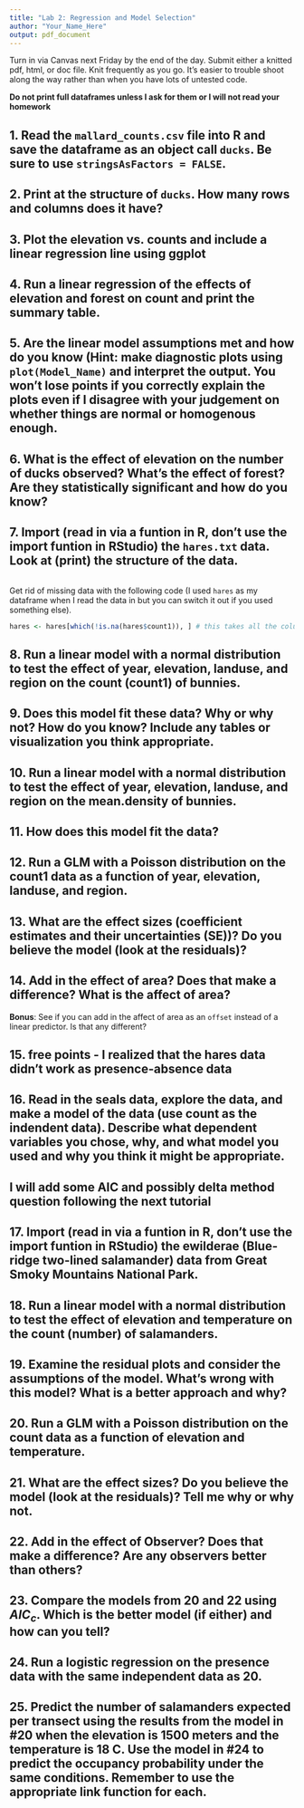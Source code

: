 ```yaml
---
title: "Lab 2: Regression and Model Selection"
author: "Your_Name_Here"
output: pdf_document
---
```


Turn in via Canvas next Friday by the end of the day. Submit either a knitted pdf, html, or doc file. Knit frequently as you go. It's easier to trouble shoot along the way rather than when you have lots of untested code.

**Do not print full dataframes unless I ask for them or I will not read your homework**

## 1. Read the `mallard_counts.csv` file into R and save the dataframe as an object call `ducks`. Be sure to use `stringsAsFactors = FALSE`. 

## 2. Print at the structure of `ducks`. How many rows and columns does it have? 

## 3. Plot the elevation vs. counts and include a linear regression line using ggplot

## 4. Run a linear regression of the effects of elevation and forest on count and print the summary table.

## 5. Are the linear model assumptions met and how do you know (Hint: make diagnostic plots using `plot(Model_Name)` and interpret the output. You won't lose points if you correctly explain the plots even if I disagree with your judgement on whether things are normal or homogenous enough.

## 6. What is the effect of elevation on the number of ducks observed? What's the effect of forest? Are they statistically significant and how do you know?

## 7. Import (read in via a funtion in R, don't use the import funtion in RStudio) the `hares.txt` data. Look at (print) the structure of the data.

```r

```

Get rid of missing data with the following code (I used `hares` as my dataframe when I read the data in but you can switch it out if you used something else).

```r
hares <- hares[which(!is.na(hares$count1)), ] # this takes all the columns for the rows where count1 is not missing (NA)
```

## 8. Run a linear model with a normal distribution to test the effect of year, elevation, landuse, and region on the count (count1) of bunnies.

## 9. Does this model fit these data? Why or why not? How do you know? Include any tables or visualization you think appropriate.

## 10. Run a linear model with a normal distribution to test the effect of year, elevation, landuse, and region on the **mean.density** of bunnies.

## 11. How does this model fit the data?

## 12. Run a GLM with a Poisson distribution on the count1 data as a function of year, elevation, landuse, and region.

## 13. What are the effect sizes (coefficient estimates and their uncertainties (SE))? Do you believe the model (look at the residuals)?

## 14. Add in the effect of area? Does that make a difference? What is the affect of area? 

**Bonus**: See if you can add in the affect of area as an `offset` instead of a linear predictor. Is that any different?

## 15. free points - I realized that the hares data didn't work as presence-absence data

## 16. Read in the seals data, explore the data, and make a model of the data (use count as the indendent data). Describe what dependent variables you chose, why, and what model you used and why you think it might be appropriate.


## I will add some AIC and possibly delta method question following the next tutorial

## 17. Import (read in via a funtion in R, don't use the import funtion in RStudio) the ewilderae (Blue-ridge two-lined salamander) data from Great Smoky Mountains National Park.


## 18. Run a linear model with a normal distribution to test the effect of elevation and temperature on the count (number) of salamanders.

## 19. Examine the residual plots and consider the assumptions of the model. What's wrong with this model? What is a better approach and why?

## 20. Run a GLM with a Poisson distribution on the count data as a function of elevation and temperature.

## 21. What are the effect sizes? Do you believe the model (look at the residuals)? Tell me why or why not.

## 22. Add in the effect of Observer? Does that make a difference? Are any observers better than others?

## 23. Compare the models from 20 and 22 using $AIC_c$. Which is the better model (if either) and how can you tell?

## 24. Run a logistic regression on the presence data with the same independent data as 20. 

## 25. Predict the number of salamanders expected per transect using the results from the model in #20 when the elevation is 1500 meters and the temperature is 18 C. Use the model in #24 to predict the occupancy probability under the same conditions. Remember to use the appropriate link function for each.


